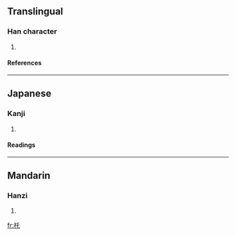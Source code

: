 ==Translingual==
===Han character===
{{Han char|rn=75|rad=木|as=03|sn=7|four=|canj=木竹心 (DHP)}}
# {{defn|Han|sort=木03}}
====References====
{{Han ref|kx=0511.200|dkj=14467|dj=0897.030|hdz=21160.080|uh=6754|ud=26452}}

----
==Japanese==
===Kanji===
{{ja-kanji|grade=|rs=木03}}
# {{defn|Japanese}} 
====Readings====
{{ja-readings|on=[[たく]] (taku), [[ちゃく]] (chaku)|kun=[[うつぎ]] (utsugi), [[さけこし]] (sakekoshi)}}

----
==Mandarin==
===Hanzi===
{{cmn-hanzi|pin=[[duò]] (duo4), [[tuō]] (tuo1)|wg=to<sup>4</sup>, t'o<sup>1</sup>}}
# {{defn|Mandarin}}

[[fr:杔]]